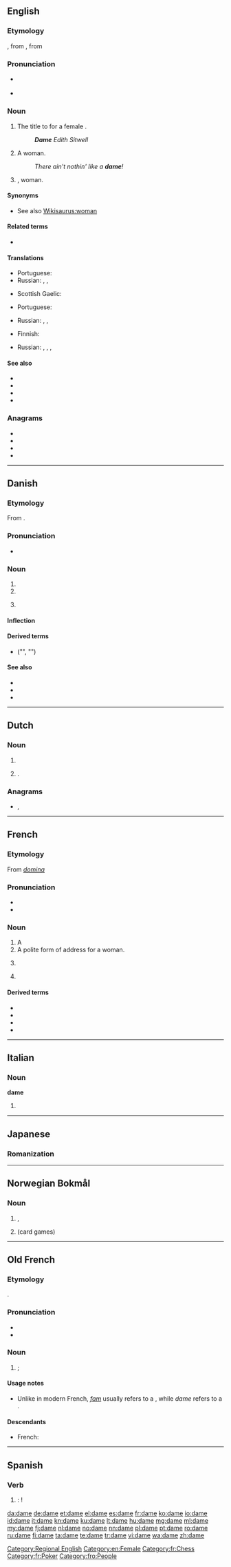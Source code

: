 {{also|Dame}}
==English==

===Etymology===
{{etyl|enm|en}}, from {{etyl|fro|en}}, from {{etyl|la|en}} {{term|domina|lang=la}}

===Pronunciation===
* {{a|UK}} {{IPA|/deɪm/}}
* {{rhymes|eɪm}}

===Noun===
{{en-noun}}

# {{context|British|lang=en}} The {{l/en|equivalent}} title to {{l/en|Sir}} for a female {{l/en|knight}}.
#: '''''Dame''' Edith Sitwell''
# {{context|informal|slightly|derogatory|US|lang=en}} A woman.
#: ''There ain't nothin' like a '''dame'''!''
# {{context|archaic|lang=en}} {{l/en|lady|Lady}}, woman.

====Synonyms====
* See also [[Wikisaurus:woman]]

====Related terms====
* {{l/en|grande dame}}

====Translations====
{{trans-top|archaic: lady, woman}}
* Portuguese: {{t+|pt|dama|f}}
* Russian: {{t+|ru|дама|f|tr=dáma|sc=Cyrl}}, {{t+|ru|госпожа|f|tr=gospožá|sc=Cyrl}}, {{t+|ru|сударыня|f|tr=sudárynja|sc=Cyrl}}
{{trans-mid}}
* Scottish Gaelic: {{t+|gd|baintighearna|f}}
{{trans-bottom}}

{{trans-top|equivalent title to Sir for a female knight}}
* Portuguese: {{t+|pt|dama|f}}
{{trans-mid}}
* Russian: {{t+|ru|леди|f|tr=lédi|sc=Cyrl}}, {{t-|ru|дейм|f|tr=dɛjm|sc=Cyrl}}, {{t+|ru|дама|f|tr=dáma|sc=Cyrl}}
{{trans-bottom}}

{{trans-top|slightly derogatory way of referring to a woman}}
* Finnish: {{t+|fi|daami}}
{{trans-mid}}
* Russian: {{t+|ru|дамочка|f|tr=dámočka|sc=Cyrl}}, {{t+|ru|бабёнка|f|tr=babjónka|sc=Cyrl}} {{qualifier|derogatory}}, {{t+|ru|баба|f|tr=bába|sc=Cyrl}} {{qualifier|derogatory}}, {{t+|ru|тётка|f|tr=tjótka|sc=Cyrl}}
{{trans-bottom}}

====See also====
* {{l/en|knight}}
* {{l/en|madam}}
* {{l/en|madame}}
* {{l/en|sir}}

===Anagrams===
* {{l/en|ADME}}
* {{l/en|Edam}}
* {{l/en|made}}
* {{l/en|mead}}

[[Category:Regional English]]
[[Category:en:Female]]

----

==Danish==

===Etymology===
From {{etyl|fr|da}} {{term|dame||lady|lang=fr}}.

===Pronunciation===
* {{IPA|/daːmə/|[ˈd̥æːmə]|[ˈd̥æːm̩]|lang=da}}

===Noun===
{{da-noun|n|r}}

# {{l/en|lady}}
# {{l/en|woman}}
# {{context|card games|lang=da}} {{l/en|queen}}

====Inflection====
{{da-noun-infl|n|r}}

====Derived terms====
* {{l|da|damet}} ("{{l/en|ladyish}}", "{{l/en|ladylike}}")

====See also====
* {{list:playing cards/da}}
* {{pedialite|lang=da}}
* {{pedialite|Dame (kort)|lang=da}}

----

==Dutch==

===Noun===
{{nl-noun|f|dames|dametje}}

# {{l/en|lady}}
# {{context|chess|lang=nl}} {{l/en|queen}}.

===Anagrams===
* {{l/nl|adem}}, {{l/nl|made}}

----

==French==

===Etymology===
From {{etyl|la|fr}} ''[[domina]]''

===Pronunciation===
* {{audio|Fr-dame.ogg|audio}}
* {{IPA|[daːm]|lang=fr}}

===Noun===
{{fr-noun|f}}

# A {{l/en|lady}}
# A polite form of address for a woman.
# {{context|chess|lang=fr}} {{l/en|queen}}
# {{context|card games|lang=fr}} {{l/en|queen}}

====Derived terms====
* {{l/fr|dame d'attendre}}
* {{l/fr|dame d'honneur}}
* {{l/fr|grande dame}}
* {{l/fr|jeu de dames}}

[[Category:fr:Chess]]
[[Category:fr:Poker]]

----

==Italian==

===Noun===
'''dame''' {{f}}

# {{plural of|dama|lang=it}}

----

==Japanese==

===Romanization===
{{ja-romaji|だめ}}

----

==Norwegian Bokmål==

===Noun===
{{nb-noun-c|dam}}

# {{l/en|lady}}, {{l/en|woman}}
# (card games) {{l/en|queen}}

----

==Old French==

===Etymology===
{{etyl|la|fro}} {{term|domina|lang=la}}.

===Pronunciation===
* {{IPA|/da.mə/|lang=fro}}
* {{rhymes|amə|lang=fro}}

===Noun===
{{fro-noun|f}}

# {{l/en|lady}}; {{l/en|woman}}

====Usage notes====
* Unlike in modern French, ''[[fam#Old French|fam]]'' usually refers to a {{l/en|wife}}, while ''dame'' refers to a {{l/en|woman}}.

====Descendants====
* French: {{l/fr|dame}}

[[Category:fro:People]]

----

==Spanish==

===Verb===
{{es-verb-form|dar}}

# {{es-compound of|d|ar|da|me|mood=imp|person=tú|nodot=yes}}: {{l/en|give}} {{l/en|me}}!

[[da:dame]]
[[de:dame]]
[[et:dame]]
[[el:dame]]
[[es:dame]]
[[fr:dame]]
[[ko:dame]]
[[io:dame]]
[[id:dame]]
[[it:dame]]
[[kn:dame]]
[[ku:dame]]
[[lt:dame]]
[[hu:dame]]
[[mg:dame]]
[[ml:dame]]
[[my:dame]]
[[fj:dame]]
[[nl:dame]]
[[no:dame]]
[[nn:dame]]
[[pl:dame]]
[[pt:dame]]
[[ro:dame]]
[[ru:dame]]
[[fi:dame]]
[[ta:dame]]
[[te:dame]]
[[tr:dame]]
[[vi:dame]]
[[wa:dame]]
[[zh:dame]]